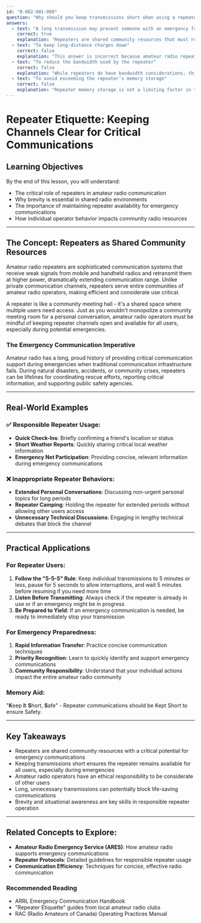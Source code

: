 ```yaml
---
id: "B-002-001-008"
question: "Why should you keep transmissions short when using a repeater?"
answers:
  - text: "A long transmission may prevent someone with an emergency from using the repeater"
    correct: true
    explanation: "Repeaters are shared community resources that must remain available for emergency communications. Long, non-essential transmissions can block critical emergency traffic, potentially preventing life-saving communications during urgent situations like medical emergencies, natural disasters, or public safety incidents. Amateur radio operators have a fundamental ethical responsibility to keep repeater channels clear and accessible."
  - text: "To keep long-distance charges down"
    correct: false
    explanation: "This answer is incorrect because amateur radio repeaters do not incur long-distance charges like traditional telephone systems. Repeaters operate on local radio frequencies and do not rely on telecommunications infrastructure that would generate per-minute or distance-based billing. The concern is about efficient use of shared radio resources, not telecommunication costs."
  - text: "To reduce the bandwidth used by the repeater"
    correct: false
    explanation: "While repeaters do have bandwidth considerations, this is not the primary reason for keeping transmissions short. Most modern repeaters have sufficient bandwidth to handle typical amateur radio communications. The real issue is ensuring the repeater remains available for multiple users and potential emergency communications."
  - text: "To avoid exceeding the repeater's memory storage"
    correct: false
    explanation: "Repeater memory storage is not a limiting factor in transmission length. Modern repeaters have ample digital storage for managing audio transmissions. The concern is about real-time access and the shared nature of repeater resources, not technical storage limitations."
---
```


# Repeater Etiquette: Keeping Channels Clear for Critical Communications

## Learning Objectives
By the end of this lesson, you will understand:
- The critical role of repeaters in amateur radio communication
- Why brevity is essential in shared radio environments
- The importance of maintaining repeater availability for emergency communications
- How individual operator behavior impacts community radio resources

---

## The Concept: Repeaters as Shared Community Resources

Amateur radio repeaters are sophisticated communication systems that receive weak signals from mobile and handheld radios and retransmit them at higher power, dramatically extending communication range. Unlike private communication channels, repeaters serve entire communities of amateur radio operators, making efficient and considerate use critical.

A repeater is like a community meeting hall - it's a shared space where multiple users need access. Just as you wouldn't monopolize a community meeting room for a personal conversation, amateur radio operators must be mindful of keeping repeater channels open and available for all users, especially during potential emergencies.

### The Emergency Communication Imperative

Amateur radio has a long, proud history of providing critical communication support during emergencies when traditional communication infrastructure fails. During natural disasters, accidents, or community crises, repeaters can be lifelines for coordinating rescue efforts, reporting critical information, and supporting public safety agencies.

---

## Real-World Examples

### ✅ Responsible Repeater Usage:
- **Quick Check-Ins**: Briefly confirming a friend's location or status
- **Short Weather Reports**: Quickly sharing critical local weather information
- **Emergency Net Participation**: Providing concise, relevant information during emergency communications

### ❌ Inappropriate Repeater Behaviors:
- **Extended Personal Conversations**: Discussing non-urgent personal topics for long periods
- **Repeater Camping**: Holding the repeater for extended periods without allowing other users access
- **Unnecessary Technical Discussions**: Engaging in lengthy technical debates that block the channel

---

## Practical Applications

### For Repeater Users:
1. **Follow the "5-5-5" Rule**: Keep individual transmissions to 5 minutes or less, pause for 5 seconds to allow interruptions, and wait 5 minutes before resuming if you need more time
2. **Listen Before Transmitting**: Always check if the repeater is already in use or if an emergency might be in progress
3. **Be Prepared to Yield**: If an emergency communication is needed, be ready to immediately stop your transmission

### For Emergency Preparedness:
1. **Rapid Information Transfer**: Practice concise communication techniques
2. **Priority Recognition**: Learn to quickly identify and support emergency communications
3. **Community Responsibility**: Understand that your individual actions impact the entire amateur radio community

### Memory Aid:
"**K**eep **I**t **S**hort, **S**afe" - Repeater communications should be Kept Short to ensure Safety.

---

## Key Takeaways

- Repeaters are shared community resources with a critical potential for emergency communications
- Keeping transmissions short ensures the repeater remains available for all users, especially during emergencies
- Amateur radio operators have an ethical responsibility to be considerate of other users
- Long, unnecessary transmissions can potentially block life-saving communications
- Brevity and situational awareness are key skills in responsible repeater operation

---

## Related Concepts to Explore:
- **Amateur Radio Emergency Service (ARES)**: How amateur radio supports emergency communications
- **Repeater Protocols**: Detailed guidelines for responsible repeater usage
- **Communication Efficiency**: Techniques for concise, effective radio communication

### Recommended Reading
- ARRL Emergency Communication Handbook
- "Repeater Etiquette" guides from local amateur radio clubs
- RAC (Radio Amateurs of Canada) Operating Practices Manual